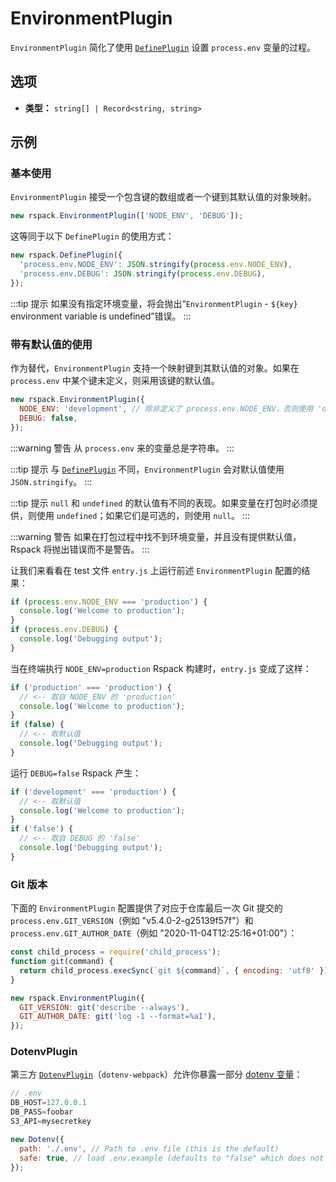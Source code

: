 
<WebpackLicense from="https://webpack.docschina.org/plugins/environment-plugin/" />

# EnvironmentPlugin

`EnvironmentPlugin` 简化了使用 [`DefinePlugin`](/plugins/webpack/define-plugin) 设置 `process.env` 变量的过程。

## 选项

- **类型：** `string[] | Record<string, string>`

## 示例

### 基本使用

`EnvironmentPlugin` 接受一个包含键的数组或者一个键到其默认值的对象映射。

```js
new rspack.EnvironmentPlugin(['NODE_ENV', 'DEBUG']);
```

这等同于以下 `DefinePlugin` 的使用方式：

```js
new rspack.DefinePlugin({
  'process.env.NODE_ENV': JSON.stringify(process.env.NODE_ENV),
  'process.env.DEBUG': JSON.stringify(process.env.DEBUG),
});
```

:::tip 提示
如果没有指定环境变量，将会抛出“`EnvironmentPlugin` - `${key}` environment variable is undefined”错误。
:::

### 带有默认值的使用

作为替代，`EnvironmentPlugin` 支持一个映射键到其默认值的对象。如果在 `process.env` 中某个键未定义，则采用该键的默认值。

```js
new rspack.EnvironmentPlugin({
  NODE_ENV: 'development', // 除非定义了 process.env.NODE_ENV，否则使用 'development'
  DEBUG: false,
});
```

:::warning 警告
从 `process.env` 来的变量总是字符串。
:::

:::tip 提示
与 [`DefinePlugin`](/plugins/webpack/define-plugin) 不同，`EnvironmentPlugin` 会对默认值使用 `JSON.stringify`。
:::

:::tip 提示
`null` 和 `undefined` 的默认值有不同的表现。如果变量在打包时必须提供，则使用 `undefined`；如果它们是可选的，则使用 `null`。
:::

:::warning 警告
如果在打包过程中找不到环境变量，并且没有提供默认值，Rspack 将抛出错误而不是警告。
:::

让我们来看看在 test 文件 `entry.js` 上运行前述 `EnvironmentPlugin` 配置的结果：

```js
if (process.env.NODE_ENV === 'production') {
  console.log('Welcome to production');
}
if (process.env.DEBUG) {
  console.log('Debugging output');
}
```

当在终端执行 `NODE_ENV=production` Rspack 构建时，`entry.js` 变成了这样：

```js
if ('production' === 'production') {
  // <-- 取自 NODE_ENV 的 'production'
  console.log('Welcome to production');
}
if (false) {
  // <-- 取默认值
  console.log('Debugging output');
}
```

运行 `DEBUG=false` Rspack 产生：

```js
if ('development' === 'production') {
  // <-- 取默认值
  console.log('Welcome to production');
}
if ('false') {
  // <-- 取自 DEBUG 的 'false'
  console.log('Debugging output');
}
```

### Git 版本

下面的 `EnvironmentPlugin` 配置提供了对应于仓库最后一次 Git 提交的 `process.env.GIT_VERSION`（例如 "v5.4.0-2-g25139f57f"）和 `process.env.GIT_AUTHOR_DATE`（例如 "2020-11-04T12:25:16+01:00"）：

```js
const child_process = require('child_process');
function git(command) {
  return child_process.execSync(`git ${command}`, { encoding: 'utf8' }).trim();
}

new rspack.EnvironmentPlugin({
  GIT_VERSION: git('describe --always'),
  GIT_AUTHOR_DATE: git('log -1 --format=%aI'),
});
```

### DotenvPlugin

第三方 [`DotenvPlugin`](https://github.com/mrsteele/dotenv-webpack)（`dotenv-webpack`）允许你暴露一部分 [dotenv 变量](https://www.npmjs.com/package/dotenv)：

```js
// .env
DB_HOST=127.0.0.1
DB_PASS=foobar
S3_API=mysecretkey
```

```js
new Dotenv({
  path: './.env', // Path to .env file (this is the default)
  safe: true, // load .env.example (defaults to "false" which does not use dotenv-safe)
});
```
